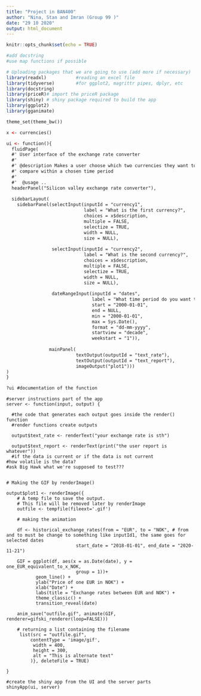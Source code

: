 ```yaml
---
title: "Project in BAN400"
author: "Nina, Stan and Imran (Group 99 )"
date: "29 10 2020"
output: html_document
---
```


```r
knitr::opts_chunk$set(echo = TRUE)

#add docstring
#use map functions if possible

# Uploading packages that we are going to use (add more if necessary)
library(readxl)           #reading an excel file
library(tidyverse)        #for ggplot2, magrittr pipes, dplyr, etc
library(docstring)
library(priceR)# import the priceR package
library(shiny) # shiny package required to build the app
library(ggplot2)
library(gganimate)
```

```ui

theme_set(theme_bw())

x <- currencies()

ui <- function(){
  fluidPage(
  #' User interface of the exchange rate converter
  #' 
  #' @description Makes a user choose which two currencies they want to
  #' compare within a chosen time period
  #' 
  #'  @usage .. 
  headerPanel("Silicon valley exchange rate converter"),
  
  sidebarLayout(
    sidebarPanel(selectInput(inputId = "currency1",
                             label = "What is the first currency?",
                             choices = x$description,
                             multiple = FALSE,
                             selectize = TRUE,
                             width = NULL,
                             size = NULL),
                 
                 selectInput(inputId = "currency2", 
                             label = "What is the second currency?",
                             choices = x$description,
                             multiple = FALSE,
                             selectize = TRUE,
                             width = NULL,
                             size = NULL),
                 
                 dateRangeInput(inputId = "dates",
                                label = "What time period do you want to look at?",
                                start = "2000-01-01",
                                end = NULL,
                                min = "2000-01-01",
                                max = Sys.Date(),
                                format = "dd-mm-yyyy",
                                startview = "decade",
                                weekstart = "1")),
                
                mainPanel(
                          textOutput(outputId = "text_rate"),
                          textOutput(outputId = "text_report"),
                          imageOutput("plot1"))) 
)
}

?ui #documentation of the function

```

```server
#server instructions part of the app
server <- function(input, output) {
  
  #the code that generates each output goes inside the render() function
  #render functions create outputs
  
  output$text_rate <- renderText("your exchange rate is sth")
  
  output$text_report <- renderText(print("the user report is whatever"))
  #if the data is current or if the data is not current
#how volatile is the data?
#ask Big Hawk what we're supposed to test???
  

# Making the GIF by renderImage()
  
output$plot1 <- renderImage({
    # A temp file to save the output.
    # This file will be removed later by renderImage
    outfile <- tempfile(fileext='.gif')

    # making the animation
    
    df <- historical_exchange_rates(from = "EUR", to = "NOK", # from and to must be change to something like inputId1, the same goes for selected dates
                          start_date = "2018-01-01", end_date = "2020-11-21")
    
    GIF = ggplot(df, aes(x = as.Date(date), y = one_EUR_equivalent_to_x_NOK,
                          group = 1))+
           geom_line() +
           ylab("Price of one EUR in NOK") +
           xlab("Date") +
           labs(title = "Exchange rates between EUR and NOK") +
           theme_classic() +
           transition_reveal(date)

    anim_save("outfile.gif", animate(GIF, renderer=gifski_renderer(loop=FALSE)))

    # returning a list containing the filename
     list(src = "outfile.gif",
         contentType = 'image/gif',
          width = 400,
          height = 300,
          alt = "This is alternate text"
         )}, deleteFile = TRUE)

}

```

```shiny
#create the shiny app from the UI and the server parts
shinyApp(ui, server)
```

